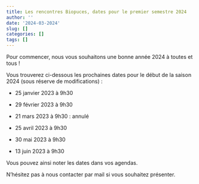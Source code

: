 ```yaml
---
title: Les rencontres Biopuces, dates pour le premier semestre 2024
author: ''
date: '2024-03-2024'
slug: []
categories: []
tags: []
---
```


Pour commencer, nous vous souhaitons une bonne année 2024 à toutes et tous !

Vous trouverez ci-dessous les prochaines dates pour le début de la saison 2024 (sous réserve de modifications) : 

* 25 janvier 2023 à 9h30 

* 29 février 2023 à 9h30

* 21 mars 2023 à 9h30 : annulé

* 25 avril 2023 à 9h30  

* 30 mai 2023 à 9h30

* 13 juin 2023 à 9h30

Vous pouvez ainsi noter les dates dans vos agendas. 

N'hésitez pas à nous contacter par mail si vous souhaitez présenter.